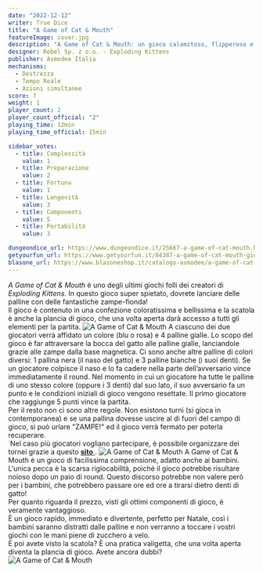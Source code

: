 ```yaml
---
date: "2022-12-12"
writer: True Dice
title: "A Game of Cat & Mouth"
featureImage: cover.jpg
description: "A Game of Cat & Mouth: un gioco calamitoso, flipperoso e super spietato!"
designer: Rebel Sp. z o.o. - Exploding Kittens
publisher: Asmodee Italia
mechanisms:
  - Destrezza
  - Tempo Reale
  - Azioni simultanee
score: 7
weight: 1
player_count: 2
player_count_official: "2"
playing_time: 12min
playing_time_official: 15min

sidebar_votes:
  - title: Complessità
    value: 1
  - title: Preparazione
    value: 2
  - title: Fortuna
    value: 1
  - title: Longevità
    value: 3
  - title: Componenti
    value: 5
  - title: Portabilità
    value: 3

dungeondice_url: https://www.dungeondice.it/25667-a-game-of-cat-mouth.html
getyourfun_url: https://www.getyourfun.it/04387-a-game-of-cat-mouth-giochi-per-bambini.html
blasone_url: https://www.blasoneshop.it/catalogo-asmodee/a-game-of-cat-mouth-72-1183
---
```


<Setting>
  <em>A Game of Cat &amp; Mouth</em> è uno degli ultimi giochi folli dei
  creatori di <em>Exploding Kittens</em>. In questo gioco super spietato,
  dovrete lanciare delle palline con delle fantastiche zampe-fionda!
  <br />
  Il gioco è contenuto in una confezione coloratissima e bellissima e la scatola
  è anche la plancia di gioco, che una volta aperta darà accesso a tutti gli
  elementi per la partita.
</Setting>

<img src="./game1.jpg" alt="A Game of Cat & Mouth" />

<Rules>
  A ciascuno dei due giocatori verrà affidato un colore (blu o rosa) e 4 palline
  gialle. Lo scopo del gioco è far attraversare la bocca del gatto alle palline
  gialle, lanciandole grazie alle zampe dalla base magnetica. Ci sono anche
  altre palline di colori diversi: 1 pallina nera (il naso del gatto) e 3
  palline bianche (i suoi denti). Se un giocatore colpisce il naso e lo fa
  cadere nella parte dell’avversario vince immediatamente il round. Nel momento
  in cui un giocatore ha tutte le palline di uno stesso colore (oppure i 3
  denti) dal suo lato, il suo avversario fa un punto e le condizioni iniziali di
  gioco vengono resettate. Il primo giocatore che raggiunge 5 punti vince la
  partita.
  <br />
  Per il resto non ci sono altre regole. Non esistono turni (si gioca in
  contemporanea) e se una pallina dovesse uscire al di fuori del campo di gioco,
  si può urlare "ZAMPE!" ed il gioco verrà fermato per poterla recuperare.
  <br />
  &nbsp;Nel caso più giocatori vogliano partecipare, è possibile organizzare dei
  tornei grazie a questo
  <a href="https://ek.explodingkittens.com/cat-and-mouth-tournament/?_gl=1%2ai2718q%2a_ga%2aMjU0NDIwMDg0LjE2NDk1NzkwMjI.%2a_ga_9SD541B42K%2aMTY0OTU4MjQxMi4yLjAuMTY0OTU4MjQxMi42MA..&_ga=2.268240846.1328406317.1649579022-254420084.1649579022">
    <strong>sito</strong>
  </a>.
</Rules>

<img src="./game2.jpg" alt="A Game of Cat & Mouth" />

<Feedback>
  A Game of Cat &amp; Mouth è un gioco di facilissima comprensione, adatto anche
  ai bambini.
  <br />
  L'unica pecca è la scarsa rigiocabilità, poiché il gioco potrebbe risultare
  noioso dopo un paio di round. Questo discorso potrebbe non valere però per i
  bambini, che potrebbero passare ore ed ore a tirarsi dietro denti di gatto!
  <br />
  Per quanto riguarda il prezzo, visti gli ottimi componenti di gioco, è
  veramente vantaggioso.
  <br />
  È un gioco rapido, immediato e divertente, perfetto per Natale, così i bambini
  saranno distratti dalle palline e non verranno a toccare i vostri giochi con
  le mani piene di zucchero a velo.
  <br />
  E poi avete visto la scatola? È una pratica valigetta, che una volta aperta
  diventa la plancia di gioco. Avete ancora dubbi?
  <br />
</Feedback>

<img src="./game3.jpg" alt="A Game of Cat & Mouth" />
